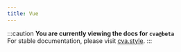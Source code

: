 ```yaml
---
title: Vue
---
```


:::caution
**You are currently viewing the docs for `cva@beta`**  
For stable documentation, please visit [cva.style](https://cva.style).
:::


<StackBlitz dir="examples/latest/vue" file="src/components/Button.vue" />
